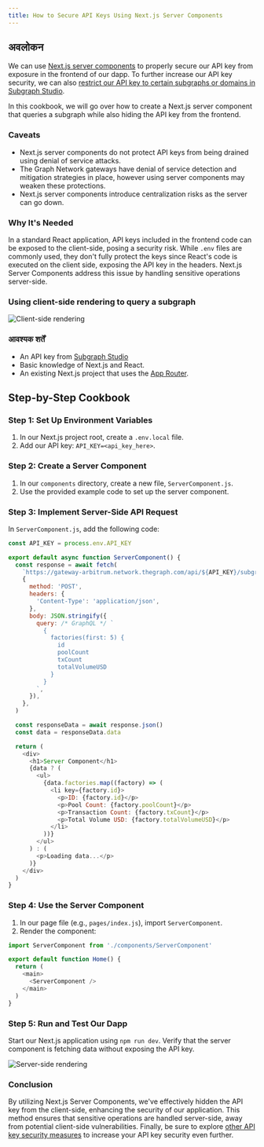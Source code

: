 ```yaml
---
title: How to Secure API Keys Using Next.js Server Components
---
```


## अवलोकन

We can use [Next.js server components](https://nextjs.org/docs/app/building-your-application/rendering/server-components) to properly secure our API key from exposure in the frontend of our dapp. To further increase our API key security, we can also [restrict our API key to certain subgraphs or domains in Subgraph Studio](/cookbook/upgrading-a-subgraph/#securing-your-api-key).

In this cookbook, we will go over how to create a Next.js server component that queries a subgraph while also hiding the API key from the frontend.

### Caveats

- Next.js server components do not protect API keys from being drained using denial of service attacks.
- The Graph Network gateways have denial of service detection and mitigation strategies in place, however using server components may weaken these protections.
- Next.js server components introduce centralization risks as the server can go down.

### Why It's Needed

In a standard React application, API keys included in the frontend code can be exposed to the client-side, posing a security risk. While `.env` files are commonly used, they don't fully protect the keys since React's code is executed on the client side, exposing the API key in the headers. Next.js Server Components address this issue by handling sensitive operations server-side.

### Using client-side rendering to query a subgraph

![Client-side rendering](/img/api-key-client-side-rendering.png)

### आवश्यक शर्तें

- An API key from [Subgraph Studio](https://thegraph.com/studio)
- Basic knowledge of Next.js and React.
- An existing Next.js project that uses the [App Router](https://nextjs.org/docs/app).

## Step-by-Step Cookbook

### Step 1: Set Up Environment Variables

1. In our Next.js project root, create a `.env.local` file.
2. Add our API key: `API_KEY=<api_key_here>`.

### Step 2: Create a Server Component

1. In our `components` directory, create a new file, `ServerComponent.js`.
2. Use the provided example code to set up the server component.

### Step 3: Implement Server-Side API Request

In `ServerComponent.js`, add the following code:

```javascript
const API_KEY = process.env.API_KEY

export default async function ServerComponent() {
  const response = await fetch(
    `https://gateway-arbitrum.network.thegraph.com/api/${API_KEY}/subgraphs/id/HUZDsRpEVP2AvzDCyzDHtdc64dyDxx8FQjzsmqSg4H3B`,
    {
      method: 'POST',
      headers: {
        'Content-Type': 'application/json',
      },
      body: JSON.stringify({
        query: /* GraphQL */ `
          {
            factories(first: 5) {
              id
              poolCount
              txCount
              totalVolumeUSD
            }
          }
        `,
      }),
    },
  )

  const responseData = await response.json()
  const data = responseData.data

  return (
    <div>
      <h1>Server Component</h1>
      {data ? (
        <ul>
          {data.factories.map((factory) => (
            <li key={factory.id}>
              <p>ID: {factory.id}</p>
              <p>Pool Count: {factory.poolCount}</p>
              <p>Transaction Count: {factory.txCount}</p>
              <p>Total Volume USD: {factory.totalVolumeUSD}</p>
            </li>
          ))}
        </ul>
      ) : (
        <p>Loading data...</p>
      )}
    </div>
  )
}
```

### Step 4: Use the Server Component

1. In our page file (e.g., `pages/index.js`), import `ServerComponent`.
2. Render the component:

```javascript
import ServerComponent from './components/ServerComponent'

export default function Home() {
  return (
    <main>
      <ServerComponent />
    </main>
  )
}
```

### Step 5: Run and Test Our Dapp

Start our Next.js application using `npm run dev`. Verify that the server component is fetching data without exposing the API key.

![Server-side rendering](/img/api-key-server-side-rendering.png)

### Conclusion

By utilizing Next.js Server Components, we've effectively hidden the API key from the client-side, enhancing the security of our application. This method ensures that sensitive operations are handled server-side, away from potential client-side vulnerabilities. Finally, be sure to explore [other API key security measures](/cookbook/upgrading-a-subgraph/#securing-your-api-key) to increase your API key security even further.
